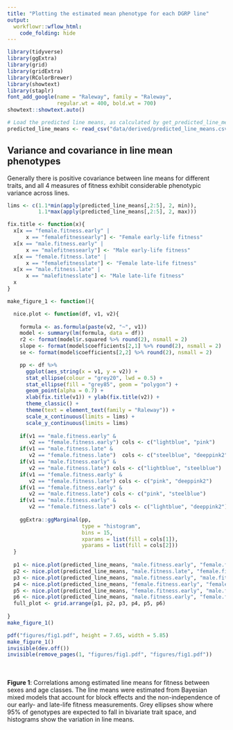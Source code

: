 ```yaml
---
title: "Plotting the estimated mean phenotype for each DGRP line"
output: 
  workflowr::wflow_html:
    code_folding: hide 
---
```


```r
library(tidyverse)
library(ggExtra)
library(grid)
library(gridExtra)
library(RColorBrewer)
library(showtext) 
library(staplr)
font_add_google(name = "Raleway", family = "Raleway", 
                regular.wt = 400, bold.wt = 700) 
showtext::showtext.auto()

# Load the predicted line means, as calculated by get_predicted_line_means
predicted_line_means <- read_csv("data/derived/predicted_line_means.csv")
```

## Variance and covariance in line mean phenotypes
Generally there is positive covariance between line means for different traits, and all 4 measures of fitness exhibit considerable phenotypic variance across lines.
```r
lims <- c(1.1*min(apply(predicted_line_means[,2:5], 2, min)), 
          1.1*max(apply(predicted_line_means[,2:5], 2, max)))

fix.title <- function(x){
  x[x == "female.fitness.early" | 
      x == "femalefitnessearly"] <- "Female early-life fitness"
  x[x == "male.fitness.early" | 
      x == "malefitnessearly"] <- "Male early-life fitness"
  x[x == "female.fitness.late" | 
      x == "femalefitnesslate"] <- "Female late-life fitness"
  x[x == "male.fitness.late" | 
      x == "malefitnesslate"] <- "Male late-life fitness"
  x
}

make_figure_1 <- function(){

  nice.plot <- function(df, v1, v2){
    
    formula <- as.formula(paste(v2, "~", v1))
    model <- summary(lm(formula, data = df))
    r2 <- format(model$r.squared %>% round(2), nsmall = 2)
    slope <- format(model$coefficients[2,1] %>% round(2), nsmall = 2)
    se <- format(model$coefficients[2,2] %>% round(2), nsmall = 2)

    pp <- df %>% 
      ggplot(aes_string(x = v1, y = v2)) + 
      stat_ellipse(colour = "grey20", lwd = 0.5) +
      stat_ellipse(fill = "grey85", geom = "polygon") +
      geom_point(alpha = 0.7) + 
      xlab(fix.title(v1)) + ylab(fix.title(v2)) + 
      theme_classic() + 
      theme(text = element_text(family = "Raleway")) +
      scale_x_continuous(limits = lims) + 
      scale_y_continuous(limits = lims)
    
    if(v1 == "male.fitness.early" & 
       v2 == "female.fitness.early") cols <- c("lightblue", "pink")
    if(v1 == "male.fitness.late" & 
       v2 == "female.fitness.late")  cols <- c("steelblue", "deeppink2")
    if(v1 == "male.fitness.early" & 
       v2 == "male.fitness.late") cols <- c("lightblue", "steelblue")
    if(v1 == "female.fitness.early" & 
       v2 == "female.fitness.late") cols <- c("pink", "deeppink2")
    if(v1 == "female.fitness.early" & 
       v2 == "male.fitness.late") cols <- c("pink", "steelblue")
    if(v1 == "male.fitness.early" & 
       v2 == "female.fitness.late") cols <- c("lightblue", "deeppink2")
    
    ggExtra::ggMarginal(pp, 
                        type = "histogram", 
                        bins = 15, 
                        xparams = list(fill = cols[1]), 
                        yparams = list(fill = cols[2]))
  }
  
  p1 <- nice.plot(predicted_line_means, "male.fitness.early", "female.fitness.early")
  p2 <- nice.plot(predicted_line_means, "male.fitness.late", "female.fitness.late")
  p3 <- nice.plot(predicted_line_means, "male.fitness.early", "male.fitness.late")
  p4 <- nice.plot(predicted_line_means, "female.fitness.early", "female.fitness.late")
  p5 <- nice.plot(predicted_line_means, "female.fitness.early", "male.fitness.late")
  p6 <- nice.plot(predicted_line_means, "male.fitness.early", "female.fitness.late")
  full_plot <- grid.arrange(p1, p2, p3, p4, p5, p6)
  
}
make_figure_1()

pdf("figures/fig1.pdf", height = 7.65, width = 5.85)
make_figure_1()
invisible(dev.off())
invisible(remove_pages(1, "figures/fig1.pdf", "figures/fig1.pdf"))
```
<br></br>
**Figure 1**: Correlations among estimated line means for fitness between sexes and age classes. The line means were estimated from Bayesian mixed models that account for block effects and the non-independence of our early- and late-life fitness measurements. Grey ellipses show where 95% of genotypes are expected to fall in bivariate trait space, and histograms show the variation in line means.


<!-- ## Interaction plot showing trait covariance across lines -->
<!-- All possible types of lines were observed: some lines are uniformly bad, or uniformly good, or good in one sex or age class but bad in the other. -->
<!-- ```{r fig.showtext=TRUE, fig.height = 6, fig.width = 6, warning = FALSE} -->
<!-- make_bonus_figure <- function(){ -->

<!--   interaction.plot <- function(predicted_line_means, x1, x2, title, sex.or.age){ -->
<!--     if(sex.or.age == "sex"){ -->
<!--       x.labs <-  c("Female", "Male")  -->
<!--       cols <- c("steelblue", "darkgrey", "deeppink2") -->
<!--     } else { -->
<!--       x.labs <- c("Early life", "Late life") -->
<!--       cols <- c("green", "darkgrey", "purple") -->
<!--     } -->

<!--     df <- predicted_line_means %>% select(!!x1, !!x2)  -->
<!--     df$rank.x1 <- rank(df[,1]) / max(abs(rank(df[,1]))) -->
<!--     df$rank.x2 <- rank(df[,2]) / max(abs(rank(df[,2]))) -->
<!--     df %>% mutate(slope = rank.x1 - rank.x2, -->
<!--                   line = 1:length(rank.x1)) %>% -->
<!--       gather(key = sex_or_age, value = fitness, rank.x1, rank.x2) %>%  -->
<!--       mutate(fitness = fitness / max(fitness), -->
<!--              title = title) %>%   -->
<!--       ggplot(aes(x = sex_or_age, y = fitness, group = line, colour = slope)) +  -->
<!--       geom_line(size = 0.4, alpha = 0.7) +  -->
<!--       scale_color_gradient2(low = cols[1], mid = cols[2], high = cols[3]) +  -->
<!--       scale_x_discrete(expand = c(0.1,0.1), labels = x.labs) +  -->
<!--       theme_classic(15) +  -->
<!--       theme(strip.background = element_blank(), -->
<!--             text = element_text(family = "Raleway")) + -->
<!--       xlab(NULL) + ylab(NULL) +  -->
<!--       facet_wrap(~title) +  -->
<!--       theme(legend.position = "none") -->
<!--   } -->

<!--   full_plot <- grid.arrange( -->
<!--     interaction.plot(predicted_line_means, "female.fitness.early", "male.fitness.early", "Early-life fitness", "sex"), -->
<!--     interaction.plot(predicted_line_means, "female.fitness.late", "male.fitness.late", "Late-life fitness", "sex"), -->
<!--     interaction.plot(predicted_line_means, "female.fitness.early", "female.fitness.late", "Females", "age"), -->
<!--     interaction.plot(predicted_line_means, "male.fitness.early", "male.fitness.late", "Males", "age"), -->
<!--     ncol = 2, left = "Fitness rank among the 125 lines", bottom = "Sex or age category" -->
<!--   ) -->
<!-- } -->
<!-- make_bonus_figure() -->
<!-- ``` -->
<!-- <br></br> -->
<!-- **Bonus figure**: The relative fitness ranks for each line, for four pairs of fitness traits. The y-axis was calculated by taking the adjusted line mean fitnesses, ranking them, and then dividing by the number of lines. The intensity and hue of the colour helps highlight genotypes that rank highly for one fitness component but not the other.  -->

